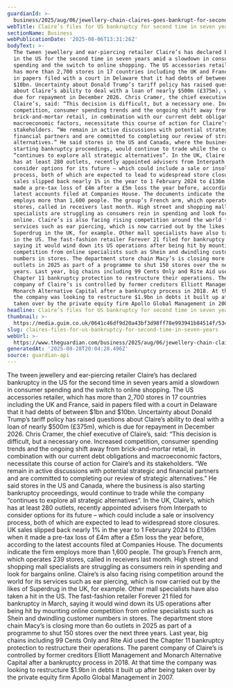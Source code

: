 ```yaml
---
guardianId: >-
  business/2025/aug/06/jewellery-chain-claires-goes-bankrupt-for-second-time-in-seven-years
webTitle: Claire’s files for US bankruptcy for second time in seven years
sectionName: Business
webPublicationDate: '2025-08-06T13:31:26Z'
bodyText: >-
  The tween jewellery and ear-piercing retailer Claire’s has declared bankruptcy
  in the US for the second time in seven years amid a slowdown in consumer
  spending and the switch to online shopping. The US accessories retailer, which
  has more than 2,700 stores in 17 countries including the UK and France, said
  in papers filed with a court in Delaware that it had debts of between $1bn and
  $10bn. Uncertainty about Donald Trump’s tariff policy has raised questions
  about Claire’s ability to deal with a loan of nearly $500m (£375m), which is
  due for repayment in December 2026. Chris Cramer, the chief executive of
  Claire’s, said: “This decision is difficult, but a necessary one. Increased
  competition, consumer spending trends and the ongoing shift away from
  brick-and-mortar retail, in combination with our current debt obligations and
  macroeconomic factors, necessitate this course of action for Claire’s and its
  stakeholders. “We remain in active discussions with potential strategic and
  financial partners and are committed to completing our review of strategic
  alternatives.” He said stores in the US and Canada, where the business is also
  starting bankruptcy proceedings, would continue to trade while the company
  “continues to explore all strategic alternatives”. In the UK, Claire’s, which
  has at least 280 outlets, recently appointed advisers from Interpath to
  consider options for its future – which could include a sale or insolvency
  process, both of which are expected to lead to widespread store closures. UK
  sales slipped back nearly 1% in the year to 1 February 2024 to £136m when it
  made a pre-tax loss of £4m after a £5m loss the year before, according to the
  latest accounts filed at Companies House. The documents indicate the firm
  employs more than 1,600 people. The group’s French arm, which operates 239
  stores, called in receivers last month. High street and shopping mall
  specialists are struggling as consumers rein in spending and look for bargains
  online. Claire’s is also facing rising competition around the world for its
  services such as ear piercing, which is now carried out by the likes of
  Superdrug in the UK, for example. Other mall specialists have also taken a hit
  in the US. The fast-fashion retailer Forever 21 filed for bankruptcy in March,
  saying it would wind down its US operations after being hit by mounting online
  competition from online specialists such as Shein and dwindling customer
  numbers in stores. The department store chain Macy’s is closing more than 6o
  outlets in 2025 as part of a programme to shut 150 stores over the next three
  years. Last year, big chains including 99 Cents Only and Rite Aid used the
  Chapter 11 bankruptcy protection to restructure their operations. The parent
  company of Claire’s is controlled by former creditors Elliott Management and
  Monarch Alternative Capital after a bankruptcy process in 2018. At that time
  the company was looking to restructure $1.9bn in debts it built up after being
  taken over by the private equity firm Apollo Global Management in 2007.
headline: Claire’s files for US bankruptcy for second time in seven years
thumbnail: >-
  https://media.guim.co.uk/0641c46df9d20a43bf3d98ff78e993941b84514f/534_0_4840_3872/500.jpg
slug: claires-files-for-us-bankruptcy-for-second-time-in-seven-years
webUrl: >-
  https://www.theguardian.com/business/2025/aug/06/jewellery-chain-claires-goes-bankrupt-for-second-time-in-seven-years
generatedAt: '2025-08-28T20:04:28.496Z'
source: guardian-api
---
```

The tween jewellery and ear-piercing retailer Claire’s has declared bankruptcy in the US for the second time in seven years amid a slowdown in consumer spending and the switch to online shopping. The US accessories retailer, which has more than 2,700 stores in 17 countries including the UK and France, said in papers filed with a court in Delaware that it had debts of between $1bn and $10bn. Uncertainty about Donald Trump’s tariff policy has raised questions about Claire’s ability to deal with a loan of nearly $500m (£375m), which is due for repayment in December 2026. Chris Cramer, the chief executive of Claire’s, said: “This decision is difficult, but a necessary one. Increased competition, consumer spending trends and the ongoing shift away from brick-and-mortar retail, in combination with our current debt obligations and macroeconomic factors, necessitate this course of action for Claire’s and its stakeholders. “We remain in active discussions with potential strategic and financial partners and are committed to completing our review of strategic alternatives.” He said stores in the US and Canada, where the business is also starting bankruptcy proceedings, would continue to trade while the company “continues to explore all strategic alternatives”. In the UK, Claire’s, which has at least 280 outlets, recently appointed advisers from Interpath to consider options for its future – which could include a sale or insolvency process, both of which are expected to lead to widespread store closures. UK sales slipped back nearly 1% in the year to 1 February 2024 to £136m when it made a pre-tax loss of £4m after a £5m loss the year before, according to the latest accounts filed at Companies House. The documents indicate the firm employs more than 1,600 people. The group’s French arm, which operates 239 stores, called in receivers last month. High street and shopping mall specialists are struggling as consumers rein in spending and look for bargains online. Claire’s is also facing rising competition around the world for its services such as ear piercing, which is now carried out by the likes of Superdrug in the UK, for example. Other mall specialists have also taken a hit in the US. The fast-fashion retailer Forever 21 filed for bankruptcy in March, saying it would wind down its US operations after being hit by mounting online competition from online specialists such as Shein and dwindling customer numbers in stores. The department store chain Macy’s is closing more than 6o outlets in 2025 as part of a programme to shut 150 stores over the next three years. Last year, big chains including 99 Cents Only and Rite Aid used the Chapter 11 bankruptcy protection to restructure their operations. The parent company of Claire’s is controlled by former creditors Elliott Management and Monarch Alternative Capital after a bankruptcy process in 2018. At that time the company was looking to restructure $1.9bn in debts it built up after being taken over by the private equity firm Apollo Global Management in 2007.
